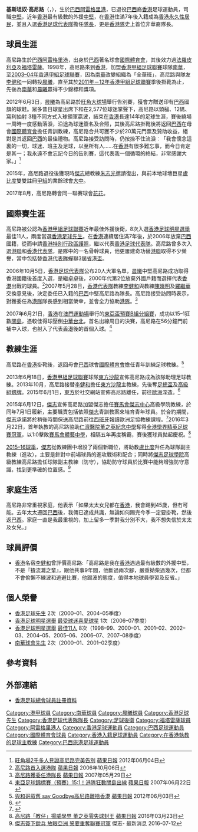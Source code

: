 {{TARequired}}

{{Football player infobox
| playername   = 高尼路 <br> Cristiano Cordeiro
| image        = Cristiano Preigchadt Cordeiro.JPG
| image_size   = 280
| fullname     = Preigchadt Cordeiro Cristiano
| nickname     = Cris、高佬、[[南華足球隊|南華]]老豆
| birth_date   = {{birth date and age|1973|8|14}}
| birth_place  = [[巴西|巴西]]，[[阿雷格里港|阿雷格里港]]
| height       = {{height|m=1.85}}
| position     = [[中堅|中堅]]
| currentclub  = [[東方龍獅足球隊|東方龍獅]] (助理教練)
| clubnumber   = 
| youthyears   = 1988–1989
| youthclubs   = [[國際體育會|國際體育會]]
| years1 = 1988–1995
| clubs1 = [[國際體育會|國際體育會]]
| caps1  = 
| goals1 = 
| years2 = 1996
| clubs2 = [[法羅皮利亞|法羅皮利亞]]
| caps2  = 
| goals2 = 
| years3 = 1997
| clubs3 = [[福塔雷薩體育會|福塔雷薩]]
| caps3  = 
| goals3 = 
| years4 = 1998
| clubs4 = [[法羅皮利亞|法羅皮利亞]]
| caps4  = 
| goals4 = 
| years5 = 1998–2003
| clubs5 = [[南華足球隊|南華]]
| caps5  = 75
| goals5 = 8
| years6 = 2003–2012
| clubs6 = [[晨曦足球會|晨曦]]
| caps6  = 135
| goals6 = 16
| nationalyears1 = 2006–2009
| nationalteam1  = [[香港足球代表隊|香港]]
| nationalcaps1  = 13
| nationalgoals1 = 1
| manageryears1  = 2012–2013
| managerclubs1  = [[國際體育會|國際體育會]]（青訓教練）
| manageryears2  = 2013–2015
| managerclubs2  = [[東方足球隊|東方]]
| manageryears3  = 2015–2016
| managerclubs3  = [[傑志體育會|賽馬會傑志中心]]（高級學院教練）
| manageryears4  = 2016–2019
| managerclubs4  = [[傑志體育會|傑志]] (防守教練)
| manageryears5  = 2019–2020
| managerclubs5  = [[南區足球會|冠忠南區]] (防守教練)
| manageryears6  = 2021–
| managerclubs6  = [[東方龍獅足球隊|東方龍獅]] (助理教練)
|pcupdate = 2019年6月25日
|ntupdate = 2012年6月2日
}}

'''基斯坦奴·高尼路'''（{{lang-pt|'''Cristiano Preigchadt Cordeiro'''}}，{{bd|1973年|8月14日|catIdx=C}}），生於[[巴西|巴西]][[阿雷格里港|阿雷格里港]]，已退役[[巴西|巴西]]裔[[香港|香港]]足球運動員，司職[[中堅|中堅]]，近年[[香港|香港]]最有級數的外援[[中堅|中堅]]，在[[香港|香港]]住滿7年後入籍成為[[香港永久性居民|香港永久性居民]]，並且入選[[香港足球代表隊|香港足球代表隊]]擔任[[隊長_(足球)|隊長]]，更是[[香港足球代表隊|香港隊]]史上首位非華裔隊長。

== 球員生涯 ==
高尼路生於[[巴西|巴西]][[阿雷格里港|阿雷格里港]]，出身於[[巴西|巴西]]著名球會[[國際體育會|國際體育會]]，其後效力過[[法羅皮利亞|法羅皮利亞]]及[[福塔雷薩體育會|福塔雷薩]]。1998年，高尼路來到[[香港|香港]]，加盟[[香港甲組足球聯賽|香港甲組足球聯賽]]球隊[[南華足球隊|南華]]，至[[2003–04年香港甲組足球聯賽|2003–04年香港甲組足球聯賽]]，因為[[南華足球隊|南華]]改變組織為「全華班」，高尼路與隊友[[李健和|李健和]]一同轉投[[晨曦足球會|晨曦]]，直至其於[[2011年－12年香港甲組足球聯賽|2011年－12年香港甲組足球聯賽]]季後掛靴為止，先後為[[南華足球隊|南華]]和[[晨曦足球會|晨曦]]贏得不少錦標和獎項。

2012年6月3日，[[晨曦足球會|晨曦]]為高尼路於[[旺角大球場|旺角大球場]]舉行告別賽，獲會方贈送印有[[巴西|巴西]]國旗的球鞋。眾多昔日球星出席下和在2,577位球迷掌聲下，高尼路以頭槌、12碼、窩利抽射 3種不同方式入球領軍贏波，結束在[[香港|香港]]長達14年的足球生涯，賽後繞場一周時一度感動落淚，沿途為球迷簽名及合照，其後高尼路掛靴後將返回[[巴西|巴西]]在母會[[國際體育會|國際體育會]]擔任青訓教練，高尼路合共可獲不少於20萬元門票及贊助收益，絕對是其返回[[巴西|巴西]]的最佳禮物。高尼路接受訪問時，仍按捺不住流淚︰「我會懷念這裏的一切，球迷、班主及足球，以至所有人……在[[香港|香港]]有很多難忘事，而今日肯定是其一；我永遠不會忘記今日的告別賽，這代表我一個循環的終結，非常感謝大家。」<ref>[http://hk.apple.nextmedia.com/sports/art/20120604/16394397 旺角場2千多人見證高尼路完美告別] {{Wayback|url=http://hk.apple.nextmedia.com/sports/art/20120604/16394397 |date=20160126065703 }} [[蘋果日報_(香港)|蘋果日報]] 2012年06月04日</ref> 

2015年，高尼路退役後獲現時[[傑志體育會|傑志]]總教練[[朱志光|朱志光]]邀請復出，與前本地球壇巨星[[盧比度·羅沙達|盧比度]]雙雙註冊[[香港甲組聯賽|甲組]]的業餘球會[[大中足球會|大中]]。

2017年8月，高尼路轉會同一聯賽球會[[花花足球會|花花]]。

==國際賽生涯==
高尼路被公認為[[香港甲組足球聯賽|香港甲組足球聯賽]]近年最佳外援後衛，8次入選[[香港足球明星選舉|香港足球明星選舉]]最佳11人，兩度當選[[香港足球先生|香港足球先生]]。在[[香港|香港]]連續居住滿7年後，於2006年放棄[[巴西|巴西]]國籍，從而申請[[中華人民共和國香港特別行政區護照|香港特別行政區護照]]，繼以代表[[香港足球代表隊|香港足球代表隊]]。高尼路曾多次入選[[港聯|港聯]]和[[香港足球代表隊|香港代表隊]]，是隊中的一名骨幹球員，他更屢建奇功替[[港聯|港聯]]取得不少榮譽，當中包括替[[香港足球代表隊|香港代表隊]]蟬聯3屆[[省港盃|省港盃]]。

2006年10月5日，[[香港足球代表隊|香港足球代表隊]]公布20人大軍名單，[[晨曦|晨曦]]中堅高尼路成功取得香港國籍後首度入選，是繼[[卓卓|卓卓]]後，2000年代第2位放棄外國戶籍而選擇代表[[香港|香港]]出戰的球員。<ref>[http://hk.apple.nextmedia.com/sports/art/20061006/6379173 高尼路首入選港隊] {{Wayback|url=http://hk.apple.nextmedia.com/sports/art/20061006/6379173 |date=20160822170843 }} [[蘋果日報_(香港)|蘋果日報]] 2006年10月06日</ref>2007年5月28日，[[香港足球代表隊|香港代表隊]]教練[[李健和|李健和]]與教練[[陳曉明|陳曉明]]及[[羅繼華|羅繼華]]交換意見後，決定委任已入籍的[[巴西|巴西]]中堅高尼路為隊長。高尼路接受訪問時表示，對獲委任為[[香港足球代表隊|港隊]]隊長感到相當榮幸，並會全力協助[[香港足球代表隊|港隊]]。<ref>[http://hk.apple.nextmedia.com/sports/art/20070529/7151199 高尼路獲委任港隊長] {{Wayback|url=http://hk.apple.nextmedia.com/sports/art/20070529/7151199 |date=20160822171442 }} [[蘋果日報_(香港)|蘋果日報]] 2007年05月29日</ref>

2007年6月21日，[[香港足球代表隊|香港]]在[[澳門運動場|澳門運動場]]舉行的[[東亞盃|東亞盃預賽B組分組賽]]，成功以15–1狂數[[關島足球代表隊|關島]]，憑較佳得球壓倒[[中華台北男子足球代表隊|中華台北]]，首名出線周日的決賽，高尼路在56分鐘門前補中入球，也射入了代表[[香港足球代表隊|香港]]後的首個入球。<ref>[http://hk.apple.nextmedia.com/sports/art/20070622/7241350 東亞足球錦標賽（預賽）15:1！港隊狂數關島出線] {{Wayback|url=http://hk.apple.nextmedia.com/sports/art/20070622/7241350 |date=20160822172858 }} [[蘋果日報_(香港)|蘋果日報]] 2007年06月22日</ref>

== 教練生涯 ==
高尼路在[[香港|香港]]掛靴後，返回母會[[巴西|巴西]]球會[[國際體育會|國際體育會]]擔任青年訓練足球教練。<ref>[http://hk.apple.nextmedia.com/sports/art/20120603/16392950 與和哥叙舊 say Goodbye高尼路難捨香港] {{Wayback|url=http://hk.apple.nextmedia.com/sports/art/20120603/16392950 |date=20160126030608 }} [[蘋果日報_(香港)|蘋果日報]] 2012年06月03日</ref>

2013年6月18日，[[香港甲組足球聯賽|香港甲組足球聯賽]]球隊[[東方足球隊|東方沙龍]]宣佈高尼路成為該隊助理足球教練。2013年10月，高尼路接替[[李健和|李健和]]擔任[[東方足球隊|東方沙龍]]主教練，先後奪[[香港足總盃|足總盃]]及[[香港高級組銀牌|高級組銀牌]]。2015年6月1日，[[東方足球隊|東方]]於社交網站宣佈高尼路離任，前往[[歐洲|歐洲]]深造。<ref>{{cite news|url=https://www.facebook.com/EasternFootball/photos/a.357102461044064.87750.352271321527178/853181491436156/|title=東方東方足球隊Facebook專頁|date=2015-06-01|newspaper=[[Facebook|Facebook]]}}</ref>

2015年6月12日，[[傑志|傑志]]宣佈高尼路加盟傑志擔任[[賽馬會傑志中心|賽馬會傑志中心]]高級學院教練，於同年7月1日履新，主要職責包括依照[[傑志|傑志]]青訓教案來培育青年球員。於合約期間，[[傑志|傑志]]承諾將於稍後時間保送高尼路前往[[西班牙|西班牙]]報讀歐洲足協教練課程。<ref>{{cite news|url=http://kitchee.com/news.php?id=286|title=高尼路加盟傑志擔任賽馬會傑志中心高級學院教練|date=2015-06-12|newspaper=[[傑志|傑志]]|access-date=2015-06-12|archive-url=https://web.archive.org/web/20150614120506/http://kitchee.com/news.php?id=286|archive-date=2015-06-14|dead-url=yes}}</ref>2016年3月22日，首年執教的高尼路協助[[仁濟醫院董之英紀念中學|仁濟醫院董之英紀念中學]]奪得[[香港學界足球賽事|全港學界精英足球賽冠軍]]，以1:0擊敗[[賽馬會體藝中學|賽馬會體藝中學]]，相隔五年再度稱霸，賽後獲球員拋起慶祝。<ref>[http://hk.apple.nextmedia.com/sports/art/20160323/19540767 高尼路「教仔」揚威學界 董之英零失球封王] {{Wayback|url=http://hk.apple.nextmedia.com/sports/art/20160323/19540767 |date=20160822174253 }} [[蘋果日報_(香港)|蘋果日報]] 2016年03月23日</ref> 

[[2015–16年度香港超級聯賽|2015–16球季]]，[[傑志體育會|傑志]]從教練團中增設了兩個新職位，將助教[[盧比度·羅沙達|盧比度]]升任為球隊副主教練（進攻），主要是針對中前場球員的進攻戰術和配合；同時將[[傑志足球學校|傑志足球學院]]高級教練高尼路擔任球隊副主教練（防守），協助防守球員於比賽中能夠增強防守意識，找到更準確的位置感。<ref>[http://www.kitchee.com/news.php?id=445 傑志簽下銳兵 放眼亞洲 誓要重奪聯賽冠軍] {{Wayback|url=http://www.kitchee.com/news.php?id=445 |date=20160827162503 }} 傑志- 最新消息 2016-07-12</ref>

== 家庭生活 ==
高尼路非常重視家庭，他表示「如果太太女兒都在[[香港|香港]]，我會踢到45歲，但冇可能。去年太太遷回[[巴西|巴西]]後，我倆已達成共識，無論如何踢完今季一定要掛靴，然後返[[巴西|巴西]]。家庭一直是我最重視的，加上留多一季對我分別不大，我不想失信於太太及女兒。」

== 球員評價 ==
* [[香港|香港]]名宿[[李健和|李健和]]曾評價高尼路:「高尼路是我在[[香港|香港]]遇過最有級數的外援中堅，不是『揸流灘之輩』，跟他共事9年間，他斷過兩次腳，嚴重拗柴過幾次，但都不會偷懶不練波和逃避比賽，他踢波的態度，值得本地球員學習及反省。」

== 個人榮譽 ==
* [[香港足球先生|香港足球先生]] 2次（2000–01、2004–05季度）
* [[香港足球明星選舉|香港足球明星選舉]] [[香港足球明星選舉|最受球迷喜愛球星]] 1次（2006–07季度）
* [[香港足球明星選舉|香港足球明星選舉]] [[香港足球明星選舉|最佳11人]] 8次（1998–99、2000–01、2001–02、2002–03、2004–05、2005–06、2006–07、2007–08季度）
* [[南華足球隊|南華球會先生]] 2次（2000–01、2001–02季度）

==參考資料==
{{Reflist}}

== 外部連結 ==
{{commonscat|Cristiano Preigchadt Cordeiro}}
* [http://www.hkfa.com/zh-hk/player_view.php?player_id=10214 香港足球總會球員註冊資料]{{Wayback|url=http://www.hkfa.com/zh-hk/player_view.php?player_id=10214 |date=20120413131700 }}

{{東方球員名單}}
{{香港足球先生}}
{{香港足球明星選舉最受球迷喜愛球星}}
{{香港足球總會百周年世紀球星}}

{{DEFAULTSORT:Cordeiro, Cristiano}}
[[Category:港甲球員|Category:港甲球員]]
[[Category:南華球員|Category:南華球員]]
[[Category:晨曦球員|Category:晨曦球員]]
[[Category:香港足球先生|Category:香港足球先生]]
[[Category:香港足球代表隊隊長|Category:香港足球代表隊隊長]]
[[Category:足球後衛|Category:足球後衛]]
[[Category:福塔雷薩球員|Category:福塔雷薩球員]]
[[Category:阿雷格里港人|Category:阿雷格里港人]]
[[Category:香港足球運動員|Category:香港足球運動員]]
[[Category:巴西足球運動員|Category:巴西足球運動員]]
[[Category:國際體育會球員|Category:國際體育會球員]]
[[Category:香港入籍足球運動員|Category:香港入籍足球運動員]]
[[Category:在香港執教的足球主教練|Category:在香港執教的足球主教練]]
[[Category:巴西旅港足球運動員|Category:巴西旅港足球運動員]]